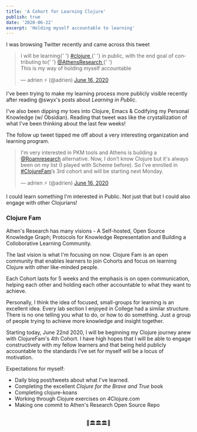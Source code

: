```yaml
---
title: 'A Cohort for Learning Clojure'
publish: true
date: '2020-06-22'
excerpt: 'Holding myself accountable to learning'
---
```



<section class="blog-section">
I was browsing Twitter recently and came across this tweet

<blockquote class="twitter-tweet">
	<p lang="en" dir="ltr">
		I will be learning{' '}
		<a href="https://twitter.com/hashtag/clojure?src=hash&amp;ref_src=twsrc%5Etfw">
			#clojure
		</a>{' '}
		in public, with the end goal of contributing to{' '}
		<a href="https://twitter.com/AthensResearch?ref_src=twsrc%5Etfw">
			@AthensResearch
		</a>{' '}
		<br />
		This is my way of holding myself accountable
	</p>
	&mdash; adrien ⚡ (@adrien) <a href="https://twitter.com/adrien/status/1273013237076971528?ref_src=twsrc%5Etfw">
		June 16, 2020
	</a>
</blockquote>

I've been trying to make my learning process more publicly visible recently after reading <XA href="https://twitter.com/swyx">@swyx</XA>'s posts about *Learning in Public*.

I've also been dipping my toes into Clojure, Emacs & Codifying my Personal Knowledge (w/ Obsidian). Reading that tweet was like the crystallization of what I've been thinking about the last few weeks!

The follow up tweet tipped me off about a very interesting organization and learning program.

<blockquote class="twitter-tweet"><p lang="en" dir="ltr">I&#39;m very interested in PKM tools and Athens is building a <a href="https://twitter.com/RoamResearch?ref_src=twsrc%5Etfw">@Roamresearch</a> alternative. Now, I don’t know Clojure but it&#39;s always been on my list (I played with Scheme before). So I’ve enrolled in <a href="https://twitter.com/hashtag/ClojureFam?src=hash&amp;ref_src=twsrc%5Etfw">#ClojureFam</a>’s 3rd cohort and will be starting next Monday.</p>&mdash; adrien ⚡ (@adrien) <a href="https://twitter.com/adrien/status/1273013238230368258?ref_src=twsrc%5Etfw">June 16, 2020</a></blockquote>

I could learn something I'm interested in Public. Not just that but I could also engage with other Clojurians!
<br />

### Clojure Fam


<XA href="https://github.com/athensresearch">Athen's Research</XA> has many visions - A Self-hosted, Open Source Knowledge Graph; Protocols for Knowledge Representation and Building a Colloborative Learning Community.

The last vision is what I'm focusing on now. Clojure Fam is an open community that enables learners to join Cohorts and focus on learning Clojure with other like-minded people.

Each Cohort lasts for 5 weeks and the emphasis is on open communication, helping each other and holding each other accountable to what they want to achieve.

Personally, I think the idea of focused, small-groups for learning is an excellent idea. Every lab section I enjoyed in College had a similar structure. There is no one telling you what to do, or how to do something. Just a group of people trying to achieve more knowledge and insight together.

Starting today, June 22nd 2020, I will be beginning my Clojure journey anew with ClojureFam's 4th Cohort. I have high hopes that I will be able to engage constructively with my fellow learners and that being held publicly accountable to the standards I've set for myself will be a locus of motivation.

Expectations for myself:

* Daily blog post/tweets about what I've learned.
* Completing the excellent *Clojure for the Brave and True* book
* Completing clojure-koans
* Working through Clojure exercises on 4Clojure.com
* Making one commit to Athen's Research Open Source Repo

<br />
<div style="text-align: center">
🌿🏛️🏛️🏛️🌿
</div>

</section>